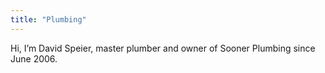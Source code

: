```yaml
---
title: "Plumbing"
---
```


Hi, I'm David Speier, master plumber and owner of Sooner Plumbing since June 2006. 
